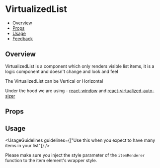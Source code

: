 
<Meta of={VirtualizedListStories} />

# VirtualizedList

- [Overview](#overview)
- [Props](#props)
- [Usage](#usage)
- [Feedback](#feedback)

## Overview

VirtualizedList is a component which only renders visible list items, it is a logic component and doesn't change and look and feel

The VirtualizedList can be Vertical or Horizontal

Under the hood we are using - [react-window](https://github.com/bvaughn/react-window) and [react-virtualized-auto-sizer](https://github.com/bvaughn/react-virtualized-auto-sizer)

<Canvas>
  <Story of={VirtualizedListStories.Overview} />
</Canvas>

## Props

<ArgsTable story="Overview" />

## Usage

<UsageGuidelines guidelines={["Use this when you expect to have many items in your list"]} />

<Tip title="Are your list items not rendered correctly?">
  Please make sure you inject the style parameter of the <code>itemRenderer</code> function to the item element's
  wrapper style.
</Tip>
